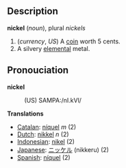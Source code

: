 == Description ==

<b>nickel</b> (''noun''), plural ''nickels''

# (''currency'', ''US'') A [[coin]] worth 5 cents.
# A silvery [[elemental]] metal.

== Pronouciation ==

<b>nickel</b>
:(US) SAMPA:/nI.kVl/

'''Translations'''
*[[Catalan]]: [[níquel]] ''m'' (2)
*[[Dutch]]: [[nikkel]] ''n'' (2)
*[[Indonesian]]: [[nikel]] (2)
*[[Japanese]]: [[ニッケル]] (nikkeru) (2)
*[[Spanish]]: [[níquel]] (2)